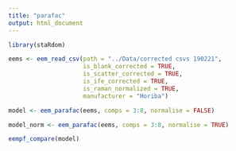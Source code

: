 ```yaml
---
title: "parafac"
output: html_document
---
```


```r
library(staRdom)
```

```r

eems <- eem_read_csv(path = "../Data/corrected csvs 190221", 
                     is_blank_corrected = TRUE,
                     is_scatter_corrected = TRUE,
                     is_ife_corrected = TRUE,
                     is_raman_normalized = TRUE,
                     manufacturer = "Horiba")

```

```r

model <- eem_parafac(eems, comps = 3:8, normalise = FALSE)

model_norm <- eem_parafac(eems, comps = 3:8, normalise = TRUE)

```


```r

eempf_compare(model)

```

